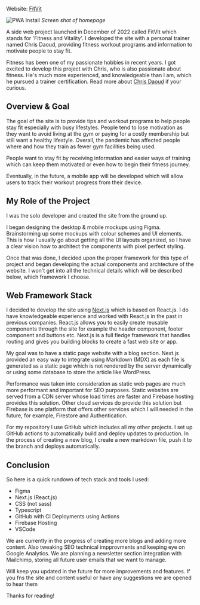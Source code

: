 
Website: [FitVit](https://fitvitfitness.com/)

![PWA Install](/posts/fitvit/fitvit-screen.jpg)
*Screen shot of homepage*

A side web project launched in December of 2022 called FitVit which stands for 'Fitness and Vitality'. I developed the site with a personal trainer named Chris Daoud, providing fitness workout programs and information to motivate people to stay fit.

Fitness has been one of my passionate hobbies in recent years. I got excited to develop this project with Chris, who is also passionate about fitness. He's much more experienced, and knowledgeable than I am, which he pursued a trainer certification. Read more about [Chris Daoud](https://fitvitfitness.com/about/) if your curious.

## Overview & Goal

The goal of the site is to provide tips and workout programs to help people stay fit especially with busy lifestyles. People tend to lose motivation as they want to avoid living at the gym or paying for a costly membership but still want a healthy lifestyle. Overall, the pandemic has affected people where and how they train as fewer gym facilities being used.

People want to stay fit by receiving information and easier ways of training which can keep them motivated or even how to begin their fitness journey.

Eventually, in the future, a mobile app will be developed which will allow users to track their workout progress from their device.

## My Role of the Project

I was the solo developer and created the site from the ground up.

I began designing the desktop & mobile mockups using Figma. Brainstorming up some mockups with colour schemes and UI elements. This is how I usually go about getting all the UI layouts organized, so I have a clear vision how to architect the components with pixel perfect styling.

Once that was done, I decided upon the proper framework for this type of project and began developing the actual components and archtecture of the website. I won't get into all the technical details which will be described below, which framework I choose.

## Web Framework Stack

I decided to develop the site using [Next.js](https://nextjs.org/) which is based on React.js. I do have knowledgeable experience and worked with React.js in the past in previous companies. React.js allows you to easily create reusable components through the site for example the header component, footer component and buttons etc. Next.js is a full fledge framework that handles routing and gives you building blocks to create a fast web site or app.

My goal was to have a static page website with a blog section. Next.js provided an easy way to integrate using Markdown (MDX) as each file is generated as a static page which is not rendered by the server dynamically or using some database to store the article like WordPress.

Performance was taken into consideration as static web pages are much more performant and important for SEO purposes. Static websites are served from a CDN server whose load times are faster and Firebase hosting provides this solution. Other cloud services do provide this solution but Firebase is one platform that offers other services which I will needed in the future, for example, Firestore and Authentication.

For my repository I use GitHub which includes all my other projects. I set up GitHub actions to automatically build and deploy updates to production. In the process of creating a new blog, I create a new markdown file, push it to the branch and deploys automatically.

## Conclusion

So here is a quick rundown of tech stack and tools I used:

- Figma
- Next.js (React.js)
- CSS (not sass)
- Typescript
- GitHub with CI Deployments using Actions
- Firebase Hosting
- VSCode

We are currently in the progress of creating more blogs and adding more content. Also tweaking SEO technical impprovments and keeping eye on Google Analytics. We are planning a newsletter section integration with Mailchimp, storing all future user emails that we want to manage.

Will keep you updated in the future for more improvements and features. If you fns the site and content useful or have any suggestions we are opened to hear them

Thanks for reading!


